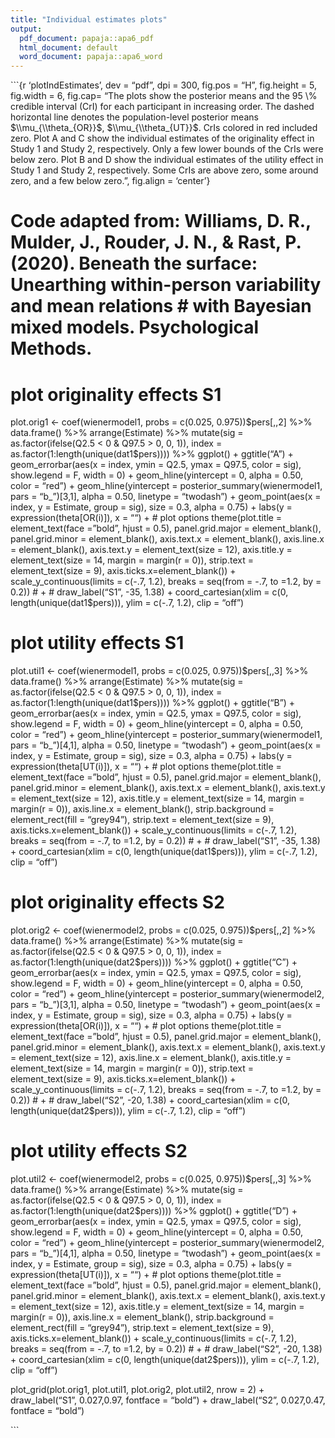 ```yaml
---
title: "Individual estimates plots"
output:
  pdf_document: papaja::apa6_pdf
  html_document: default
  word_document: papaja::apa6_word
---
```

```{r 'plotIndEstimates', dev = "pdf", dpi = 300, fig.pos = "H", fig.height = 5, fig.width = 6, fig.cap= "The plots show the posterior means and the 95 \\% credible interval (CrI) for each participant in increasing order. The dashed horizontal line denotes the population-level posterior means $\\mu_{\\theta_{OR}}$, $\\mu_{\\theta_{UT}}$. CrIs colored in red included zero. Plot A and C show the individual estimates of the originality effect in Study 1 and Study 2, respectively. Only a few lower bounds of the CrIs were below zero. Plot B and D show the individual estimates of the utility effect in Study 1 and Study 2, respectively. Some CrIs are above zero, some around zero, and a few below zero.", fig.align = 'center'}


# Code adapted from: Williams, D. R., Mulder, J., Rouder, J. N., & Rast, P. (2020). Beneath the surface: Unearthing within-person variability and mean relations # with Bayesian mixed models. Psychological Methods.

# plot originality effects S1
plot.orig1 <- coef(wienermodel1, probs = c(0.025, 0.975))$pers[,,2] %>%
  data.frame() %>%
  arrange(Estimate) %>%
  mutate(sig = as.factor(ifelse(Q2.5 < 0 & Q97.5 > 0, 0, 1)),
         index = as.factor(1:length(unique(dat1$pers)))) %>%
  ggplot() +
  ggtitle("A") +
  geom_errorbar(aes(x = index, 
                    ymin = Q2.5, 
                    ymax = Q97.5, 
                    color = sig), 
                show.legend = F,
                width = 0) +
  geom_hline(yintercept = 0,
             alpha = 0.50, color = "red") +
  geom_hline(yintercept = posterior_summary(wienermodel1, pars = "b_")[3,1],
             alpha = 0.50,
             linetype = "twodash") +
  geom_point(aes(x = index, 
                 y = Estimate,
                 group = sig),
             size = 0.3, 
             alpha = 0.75) +
  labs(y = expression(theta[OR(i)]), x = "") +
  # plot options
  theme(plot.title = element_text(face = "bold", hjust = 0.5),
        panel.grid.major = element_blank(), 
        panel.grid.minor = element_blank(),
        axis.text.x = element_blank(),
        axis.line.x = element_blank(),
        axis.text.y = element_text(size = 12),
        axis.title.y = element_text(size = 14, margin = margin(r = 0)),
        strip.text = element_text(size = 9),
        axis.ticks.x=element_blank()) +
        scale_y_continuous(limits = c(-.7, 1.2), breaks = seq(from = -.7, to =1.2, by = 0.2)) 
# +
#   draw_label("S1", -35, 1.38) + coord_cartesian(xlim = c(0, length(unique(dat1$pers))), ylim = c(-.7, 1.2), clip = "off")


# plot utility effects S1
plot.util1 <- coef(wienermodel1, probs = c(0.025, 0.975))$pers[,,3] %>%
  data.frame() %>%
  arrange(Estimate) %>%
  mutate(sig = as.factor(ifelse(Q2.5 < 0 & Q97.5 > 0, 0, 1)),
         index = as.factor(1:length(unique(dat1$pers)))) %>%
  ggplot() +
  ggtitle("B") +
  geom_errorbar(aes(x = index, 
                    ymin = Q2.5, 
                    ymax = Q97.5, 
                    color = sig), 
                show.legend = F,
                width = 0) +
  geom_hline(yintercept = 0,
             alpha = 0.50, color = "red") +
  geom_hline(yintercept = posterior_summary(wienermodel1, pars = "b_")[4,1],
             alpha = 0.50,
             linetype = "twodash") +
  geom_point(aes(x = index, 
                 y = Estimate,
                 group = sig),
             size = 0.3, 
             alpha = 0.75) +
  labs(y = expression(theta[UT(i)]), x = "") +
  # plot options
  theme(plot.title = element_text(face = "bold", hjust = 0.5),
        panel.grid.major = element_blank(), 
        panel.grid.minor = element_blank(),
        axis.text.x = element_blank(),
        axis.text.y = element_text(size = 12),
        axis.title.y = element_text(size = 14, margin = margin(r = 0)),
        axis.line.x = element_blank(),
        strip.background = element_rect(fill = "grey94"),
        strip.text = element_text(size = 9),
        axis.ticks.x=element_blank()) +
        scale_y_continuous(limits = c(-.7, 1.2), breaks = seq(from = -.7, to =1.2, by = 0.2)) 
# +
#   draw_label("S1", -35, 1.38) + coord_cartesian(xlim = c(0, length(unique(dat1$pers))), ylim = c(-.7, 1.2), clip = "off")

# plot originality effects S2
plot.orig2 <- coef(wienermodel2, probs = c(0.025, 0.975))$pers[,,2] %>%
  data.frame() %>%
  arrange(Estimate) %>%
  mutate(sig = as.factor(ifelse(Q2.5 < 0 & Q97.5 > 0, 0, 1)),
         index = as.factor(1:length(unique(dat2$pers)))) %>%
  ggplot() +
  ggtitle("C") +
  geom_errorbar(aes(x = index, 
                    ymin = Q2.5, 
                    ymax = Q97.5, 
                    color = sig), 
                show.legend = F,
                width = 0) +
  geom_hline(yintercept = 0,
             alpha = 0.50, color = "red") +
  geom_hline(yintercept = posterior_summary(wienermodel2, pars = "b_")[3,1],
             alpha = 0.50,
             linetype = "twodash") +
  geom_point(aes(x = index, 
                 y = Estimate,
                 group = sig),
             size = 0.3, 
             alpha = 0.75) +
  labs(y = expression(theta[OR(i)]), x = "") +
  # plot options
  theme(plot.title = element_text(face = "bold", hjust = 0.5),
        panel.grid.major = element_blank(), 
        panel.grid.minor = element_blank(),
        axis.text.x = element_blank(),
        axis.text.y = element_text(size = 12),
        axis.line.x = element_blank(),
        axis.title.y = element_text(size = 14, margin = margin(r = 0)),
        strip.text = element_text(size = 9),
        axis.ticks.x=element_blank()) +
        scale_y_continuous(limits = c(-.7, 1.2), breaks = seq(from = -.7, to =1.2, by = 0.2))
# +
#   draw_label("S2", -20, 1.38) + coord_cartesian(xlim = c(0, length(unique(dat2$pers))), ylim = c(-.7, 1.2), clip = "off")

# plot utility effects S2
plot.util2 <- coef(wienermodel2, probs = c(0.025, 0.975))$pers[,,3] %>%
  data.frame() %>%
  arrange(Estimate) %>%
  mutate(sig = as.factor(ifelse(Q2.5 < 0 & Q97.5 > 0, 0, 1)),
         index = as.factor(1:length(unique(dat2$pers)))) %>%
  ggplot() +
  ggtitle("D") +
  geom_errorbar(aes(x = index, 
                    ymin = Q2.5, 
                    ymax = Q97.5, 
                    color = sig), 
                show.legend = F,
                width = 0) +
  geom_hline(yintercept = 0,
             alpha = 0.50, color = "red") +
  geom_hline(yintercept = posterior_summary(wienermodel2, pars = "b_")[4,1],
             alpha = 0.50,
             linetype = "twodash") +
  geom_point(aes(x = index, 
                 y = Estimate,
                 group = sig),
             size = 0.3, 
             alpha = 0.75) +
  labs(y = expression(theta[UT(i)]), x = "") +
  # plot options
  theme(plot.title = element_text(face = "bold", hjust = 0.5),
        panel.grid.major = element_blank(), 
        panel.grid.minor = element_blank(),
        axis.text.x = element_blank(),
        axis.text.y = element_text(size = 12),
        axis.title.y = element_text(size = 14, margin = margin(r = 0)),
        axis.line.x = element_blank(),
        strip.background = element_rect(fill = "grey94"),
        strip.text = element_text(size = 9),
        axis.ticks.x=element_blank()) +
        scale_y_continuous(limits = c(-.7, 1.2), breaks = seq(from = -.7, to =1.2, by = 0.2))
# +
#   draw_label("S2", -20, 1.38) + coord_cartesian(xlim = c(0, length(unique(dat2$pers))), ylim = c(-.7, 1.2), clip = "off")


plot_grid(plot.orig1, plot.util1, plot.orig2, plot.util2, nrow = 2) +
  draw_label("S1", 0.027,0.97, fontface = "bold") +
  draw_label("S2", 0.027,0.47, fontface = "bold")

```

